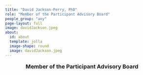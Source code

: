 ```yaml
---
title: "David Jackson-Perry, PhD"
role: "Member of the Participant Advisory Board"
people_group: "any"
page-layout: full
image: davidJackson.jpeg
about: 
  id: about
  template: jolla
  image-shape: round
  image: davidJackson.jpeg
---
```


<div style="text-align: center;">
  <p style="font-size: 18px; font-weight: bold;">Member of the Participant
Advisory Board</p>
</div>



